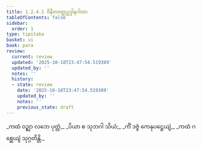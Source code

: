 ```yaml
---
title: 1.2.4.1 ဝိနီတဝတ္ထုဥဒ္ဒါနဂါထာ
tableOfContents: false
sidebar:
  order: 1
type: tipitaka
basket: vi
book: para
review:
  current: review
  updated: '2025-10-18T23:47:54.519389'
  updated_by: ''
  notes: ''
  history:
  - state: review
    date: '2025-10-18T23:47:54.519389'
    updated_by: ''
    notes: ''
    previous_state: draft
---
```



<DynamicBreadcrumb />


<ReviewStatus review={frontmatter.review} showDetails={true} />

<HypothesisAnnotation frontmatter={frontmatter} />

<Paragraph number="1211" type="verses" book="para">
_ကထံ ဝဉ္ဈာ လဘေ ပုတ္တံ,_  
_ပိယာ စ သုဘဂါ သိယံ;_  
_ကိံ ဒဇ္ဇံ ကေနုပဋ္ဌေယျံ,_  
_ကထံ ဂစ္ဆေယျံ သုဂ္ဂတိန္တိ._
</Paragraph>
